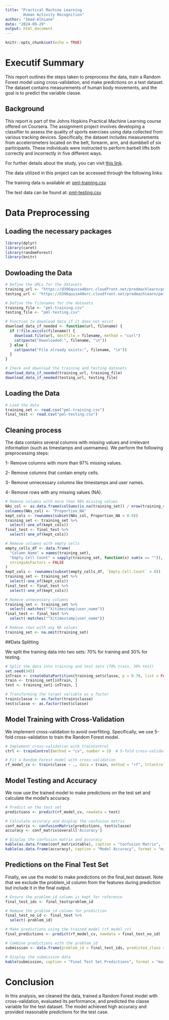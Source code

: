 ```yaml
---
title: "Practical Machine Learning
        Human Activity Recognition"
author: "Imad-Alhiane"
date: "2024-09-29"
output: html_document
---
```


```r
knitr::opts_chunk$set(echo = TRUE)
```

# Executif Summary

This report outlines the steps taken to preprocess the data, train a Random Forest model using cross-validation, and make predictions on a test dataset. The dataset contains measurements of human body movements, and the goal is to predict the variable classe.

## Background

This report is part of the Johns Hopkins Practical Machine Learning course offered on Coursera. The assignment project involves developing a classifier to assess the quality of sports exercises using data collected from various tracking devices. Specifically, the dataset includes measurements from accelerometers located on the belt, forearm, arm, and dumbbell of six participants. These individuals were instructed to perform barbell lifts both correctly and incorrectly in five different ways.

For further details about the study, you can visit [this link](http://web.archive.org/web/20161224072740/http:/groupware.les.inf.puc-rio.br/har).

The data utilized in this project can be accessed through the following links:

The training data is available at: [pml-training.csv](https://d396qusza40orc.cloudfront.net/predmachlearn/pml-training.csv)

The test data can be found at: [pml-testing.csv](https://d396qusza40orc.cloudfront.net/predmachlearn/pml-testing.csv)

# Data Preprocessing

## Loading the necessary packages

```r
library(dplyr)
library(caret)
library(randomForest)
library(knitr)
```

## Dowloading the Data

```r
# Define the URLs for the datasets
training_url <- "https://d396qusza40orc.cloudfront.net/predmachlearn/pml-training.csv"
testing_url <- "https://d396qusza40orc.cloudfront.net/predmachlearn/pml-testing.csv"

# Define the filenames for the datasets
training_file <- "pml-training.csv"
testing_file <- "pml-testing.csv"

# Function to download data if it does not exist
download_data_if_needed <- function(url, filename) {
  if (!file.exists(filename)) {
    download.file(url, destfile = filename, method = "curl")
    cat(paste("Downloaded:", filename, "\n"))
  } else {
    cat(paste("File already exists:", filename, "\n"))
  }
}

# Check and download the training and testing datasets
download_data_if_needed(training_url, training_file)
download_data_if_needed(testing_url, testing_file)
```

## Loading the Data

```r
# Load the data
training_set <- read.csv("pml-training.csv")
final_test <- read.csv("pml-testing.csv")
```

## Cleaning process

The data contains several columns with missing values and irrelevant information (such as timestamps and usernames). We perform the following preprocessing steps:

  1- Remove columns with more than 97% missing values.

  2- Remove columns that contain empty cells.

  3- Remove unnecessary columns like timestamps and user names.

  4- Remove rows with any missing values (NA).

```r
# Remove columns with more than 90% missing values
NAs_col <- as.data.frame(colSums(is.na(training_set)) / nrow(training_set))
colnames(NAs_col) <- "Proportion_NA"
kept_cols <- rownames(subset(NAs_col, Proportion_NA > 0.9))
training_set <- training_set %>%
  select(-one_of(kept_cols))
final_test <- final_test %>%
  select(-one_of(kept_cols))

# Remove columns with empty cells
empty_cells_df <- data.frame(
  "Column Name" = names(training_set),
  "Empty Cell Count" = sapply(training_set, function(x) sum(x == "")),
  stringsAsFactors = FALSE
)
kept_cols <- rownames(subset(empty_cells_df, `Empty.Cell.Count` > 0))
training_set <- training_set %>%
  select(-one_of(kept_cols))
final_test <- final_test %>%
  select(-one_of(kept_cols))

# Remove unnecessary columns
training_set <- training_set %>%
  select(-matches("^X|timestamp|user_name"))
final_test <- final_test %>%
  select(-matches("^X|timestamp|user_name"))

# Remove rows with any NA values
training_set <- na.omit(training_set)
```

##Data Splitting

We split the training data into two sets: 70% for training and 30% for testing.

```r
# Split the data into training and test sets (70% train, 30% test)
set.seed(345)
inTrain <- createDataPartition(training_set$classe, p = 0.70, list = FALSE)
train <- training_set[inTrain, ]
test <- training_set[-inTrain, ]

# Transforming the target variable as a factor
train$classe <- as.factor(train$classe)
test$classe <- as.factor(test$classe)
```

## Model Training with Cross-Validation

We implement cross-validation to avoid overfitting. Specifically, we use 5-fold cross-validation to train the Random Forest model.

```r
# Implement cross-validation with trainControl
ctrl <- trainControl(method = "cv", number = 5)  # 5-fold cross-validation

# Fit a Random Forest model with cross-validation
rf_model_cv <- train(classe ~ ., data = train, method = "rf", trControl = ctrl)
```

## Model Testing and Accuracy

We now use the trained model to make predictions on the test set and calculate the model's accuracy.

```r
# Predict on the test set
predictions <- predict(rf_model_cv, newdata = test)

# Calculate accuracy and display the confusion matrix
conf_matrix <- confusionMatrix(predictions, test$classe)
accuracy <- conf_matrix$overall['Accuracy']

# Display the confusion matrix and accuracy
kable(as.data.frame(conf_matrix$table), caption = "Confusion Matrix", format = "markdown")
kable(as.data.frame(accuracy), caption = "Model Accuracy", format = "markdown")
```

## Predictions on the Final Test Set

Finally, we use the model to make predictions on the final_test dataset. Note that we exclude the problem_id column from the features during prediction but include it in the final output.

```r
# Ensure the problem_id column is kept for reference
final_test_ids <- final_test$problem_id

# Remove the problem_id column for prediction
final_test_no_id <- final_test %>%
  select(-problem_id)

# Make predictions using the trained model (rf_model_cv)
final_predictions <- predict(rf_model_cv, newdata = final_test_no_id)

# Combine predictions with the problem_id
submission <- data.frame(problem_id = final_test_ids, predicted_class = final_predictions)

# Display the submission data
kable(submission, caption = "Final Test Set Predictions", format = "markdown")
```

# Conclusion

In this analysis, we cleaned the data, trained a Random Forest model with cross-validation, evaluated its performance, and predicted the classe variable for the test dataset. The model achieved high accuracy and provided reasonable predictions for the test case.
